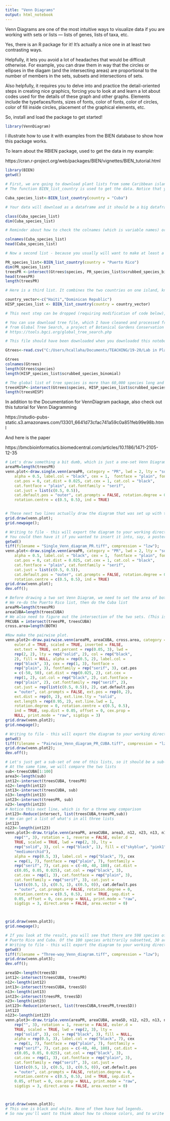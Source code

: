 ---
title: "Venn Diagrams"
output: html_notebook
---


Venn Diagrams are one of the most intuitive ways to visualize data if you are working with sets or lists --- lists of genes, lists of taxa, etc. 

Yes, there is an R package for it! It's actually a nice one in at least two contrasting ways. 

Helpfully, it lets you avoid a lot of headaches that would be difficult otherwise. For example, you can draw them in way that the circles or ellipses in the diagam (and the intersecting areas) are proportional to the number of members in the sets, subsets and intersections of sets. 

Also helpfully, it requires you to delve into and practice the detail-oriented steps in creating nice graphics, forcing you to look at and learn a lot about codes used for the details of these graph and other graphs. Elements include the typefaces/fonts, sizes of fonts, color of fonts, color of circles, color of fill inside circles, placement of the graphical elements, etc. 

So, install and load the package to get started!


```{r}
library(VennDiagram)
```

I illustrate how to use it with examples from the BIEN database to show how this package works. 

To learn about the RBIEN package, used to get the data in my example: 

https://cran.r-project.org/web/packages/BIEN/vignettes/BIEN_tutorial.html


```{r}
library(BIEN)
getwd()

# First, we are going to download plant lists from some Caribbean islands. 
# The function BIEN_list_country is used to get the data. Notice that you need to set the country and put it in quotation marks. Country is a character variable in the BIEN on-line database. 

Cuba_species_list<-BIEN_list_country(country = "Cuba")

# Your data will download as a dataframe and it should be a big dataframe

class(Cuba_species_list)
dim(Cuba_species_list)

# Reminder about how to check the colnames (which is variable names) or to get the first six rows:

colnames(Cuba_species_list)
head(Cuba_species_list)
```



```{r}
# Now a second list - because you usually will want to make at least a two-circle Venn Diagram 

PR_species_list<-BIEN_list_country(country = "Puerto Rico")
dim(PR_species_list)
treesPR <-intersect(Gtrees$species, PR_species_list$scrubbed_species_binomial)
head(treesPR)
length(treesPR)
```



```{r}
# Here is a third list. It combines the two countries on one island, known by its Spanish name Hispaniola or by its indigenous Taino name Haiti (which is confusing now because of two countries sharing this one one island).

country_vector<-c("Haiti","Dominican Republic")
HISP_species_list <- BIEN_list_country(country = country_vector)
```


```{r}
# This next step can be dropped (requiring modification of code below), but it's an interesting way to think about how to confine the analysis to just the trees rather than all the plants. 

# You can use download tree file, which I have cleaned and processed from what was originally downloaded
# from Global Tree Search, a project of Botanical Gardens Conservation International
# https://tools.bgci.org/global_tree_search.php

# This file should have been downloaded when you downloaded this notebook from the GitHub repository

Gtrees<-read.csv("C:/Users/hcallaha/Documents/TEACHING/19-20/Lab in Plant Diversity/R Notebooks/trees60089.csv")

Gtrees
colnames(Gtrees)
length(Gtrees$species)
length(HISP_species_list$scrubbed_species_binomial)
```

```{r}
# The global list of tree species is more than 60,000 species long and the list for You can see that there are over # Now lets get the intersection of the global list of plants and just the trees
treesHISP<-intersect(Gtrees$species, HISP_species_list$scrubbed_species_binomial)
length(treesHISP)
```


In addition to the Documentation for VennDiagram package, also check out this tutorial for Venn Diagramming

https://rstudio-pubs-static.s3.amazonaws.com/13301_6641d73cfac741a59c0a851feb99e98b.html

And here is the paper 

https://bmcbioinformatics.biomedcentral.com/articles/10.1186/1471-2105-12-35



```{r}
# Let's draw something a bit dumb, which is just a one-set Venn Diagram, just for Puerto Rico
areaPR=length(treesPR)
venn.plot<-draw.single.venn(areaPR, category = "PR", lwd = 2, lty = "solid", col = "black", fill = "green",
	alpha = 0.5, label.col = "black", cex = 1, 	fontface = "plain", fontfamily = "serif",
	cat.pos = 0, cat.dist = 0.025, cat.cex = 1, cat.col = "black",
	cat.fontface = "plain", cat.fontfamily = "serif",
	cat.just = list(c(0.5, 0.5)),
	cat.default.pos = "outer", cat.prompts = FALSE, rotation.degree = 0,
	rotation.centre = c(0.5, 0.5), ind = TRUE)


# These next two lines actually draw the diagram that was set up with the lines of code in 107-114
grid.draw(venn.plot);
grid.newpage();
```

```{r}
# Writing to file - this will export the diagram to your working directory
# You could then have it if you wanted to insert it into, say, a poster. 
getwd()
tiff(filename = "Single_Venn_diagram_PR.tiff", compression = "lzw");
venn.plot<-draw.single.venn(areaPR, category = "PR", lwd = 2, lty = "solid", col = "black", fill = "green",
	alpha = 0.5, label.col = "black", cex = 1, 	fontface = "plain", fontfamily = "serif",
	cat.pos = 0, cat.dist = 0.025, cat.cex = 1, cat.col = "black",
	cat.fontface = "plain", cat.fontfamily = "serif",
	cat.just = list(c(0.5, 0.5)),
	cat.default.pos = "outer", cat.prompts = FALSE, rotation.degree = 0,
	rotation.centre = c(0.5, 0.5), ind = TRUE)
grid.draw(venn.plot);
dev.off();
```


```{r}
# Before drawing a two set Venn Diagram, we need to set the area of both circles 
# We re-do the Puerto Rico list, then do the Cuba list
areaPR=length(treesPR)
areaCUBA=length(treesCUBA)
# We also need to figure out the intersection of the two sets. (This is the species on both lists.)
PRCUBA = intersect(treesPR, treesCUBA)
cross.area=length(BOTH)
```




```{r}
#Now make the pairwise plot. 
venn.plot2<-draw.pairwise.venn(areaPR, areaCUBA, cross.area, category = rep("", 2),
    euler.d = TRUE, scaled = TRUE, inverted = FALSE,
    ext.text = TRUE, ext.percent = rep(0.05, 3), lwd =
    rep(2, 2), lty = rep("solid", 2), col = rep("black",
    2), fill = NULL, alpha = rep(0.5, 2), label.col =
    rep("black", 3), cex = rep(1, 3), fontface =
    rep("plain", 3), fontfamily = rep("serif", 3), cat.pos
    = c(-50, 50), cat.dist = rep(0.025, 2), cat.cex =
    rep(1, 2), cat.col = rep("black", 2), cat.fontface =
    rep("plain", 2), cat.fontfamily = rep("serif", 2),
    cat.just = rep(list(c(0.5, 0.5)), 2), cat.default.pos
    = "outer", cat.prompts = FALSE, ext.pos = rep(0, 2),
    ext.dist = rep(0, 2), ext.line.lty = "solid",
    ext.length = rep(0.95, 2), ext.line.lwd = 1,
    rotation.degree = 0, rotation.centre = c(0.5, 0.5),
    ind = TRUE, sep.dist = 0.05, offset = 0, cex.prop =
    NULL, print.mode = "raw", sigdigs = 3)
grid.draw(venn.plot2);
grid.newpage();
```

```{r}
# Writing to file - this will export the diagram to your working directory
getwd()
tiff(filename = "Pairwise_Venn_diagram_PR_CUBA.tiff", compression = "lzw");
grid.draw(venn.plot2);
dev.off();
```


```{r}
# Let's just get a sub-set of one of this lists, so it should be a sub-set of the larger list
# At the same time, we will compare the two lists
sub<-treesCUBA[1:100]
area3<-length(sub)
int12<-intersect(treesCUBA, treesPR)
n12<-length(int12)
int13<-intersect(treesCUBA, sub)
n13<-length(int13)
int23<-intersect(treesPR, sub)
n23<-length(int23)
# Notice this next line, which is for a three way comparison
int123<-Reduce(intersect, list(treesCUBA,treesPR,sub))
# We can get a list of what's in all three lists
int123
n123<-length(int123)
venn.plot3<-draw.triple.venn(areaPR, areaCUBA, area3, n12, n23, n13, n123, category =
    rep("", 3), rotation = 1, reverse = FALSE, euler.d =
    TRUE, scaled = TRUE, lwd = rep(2, 3), lty =
    rep("solid", 3), col = rep("black", 1), fill = c("skyblue", "pink1", 
    "mediumorchid"), 
    alpha = rep(0.5, 3), label.col = rep("black", 7), cex
    = rep(1, 7), fontface = rep("plain", 7), fontfamily =
    rep("serif", 7), cat.pos = c(-40, 40, 180), cat.dist =
    c(0.05, 0.05, 0.025), cat.col = rep("black", 3),
    cat.cex = rep(1, 3), cat.fontface = rep("plain", 3),
    cat.fontfamily = rep("serif", 3), cat.just =
    list(c(0.5, 1), c(0.5, 1), c(0.5, 0)), cat.default.pos
    = "outer", cat.prompts = FALSE, rotation.degree = 0,
    rotation.centre = c(0.5, 0.5), ind = TRUE, sep.dist =
    0.05, offset = 0, cex.prop = NULL, print.mode = "raw",
    sigdigs = 3, direct.area = FALSE, area.vector = 0)



grid.draw(venn.plot3);
grid.newpage();

```



```{r}
# If you look at the result, you will see that there are 598 species of tree shared between 
# Puerto Rico and Cuba. Of the 100 species arbitrarily subsetted, 30 are shared
# Writing to file - this will export the diagram to your working directory
getwd()
tiff(filename = "Three-way_Venn_diagram.tiff", compression = "lzw");
grid.draw(venn.plot3);
dev.off();
```


```{r}
areaSD<-length(treesSD)
int12<-intersect(treesCUBA, treesPR)
n12<-length(int12)
int13<-intersect(treesCUBA, treesSD)
n13<-length(int13)
int23<-intersect(treesPR, treesSD)
n23<-length(int23)
int123<-Reduce(intersect, list(treesCUBA,treesPR,treesSD))
int123
n123<-length(int123)
venn.plot3<-draw.triple.venn(areaPR, areaCUBA, areaSD, n12, n23, n13, n123, category =
    rep("", 3), rotation = 1, reverse = FALSE, euler.d =
    TRUE, scaled = TRUE, lwd = rep(2, 3), lty =
    rep("solid", 3), col = rep("black", 3), fill = NULL,
    alpha = rep(0.5, 3), label.col = rep("black", 7), cex
    = rep(1, 7), fontface = rep("plain", 7), fontfamily =
    rep("serif", 7), cat.pos = c(-40, 40, 180), cat.dist =
    c(0.05, 0.05, 0.025), cat.col = rep("black", 3),
    cat.cex = rep(1, 3), cat.fontface = rep("plain", 3),
    cat.fontfamily = rep("serif", 3), cat.just =
    list(c(0.5, 1), c(0.5, 1), c(0.5, 0)), cat.default.pos
    = "outer", cat.prompts = FALSE, rotation.degree = 0,
    rotation.centre = c(0.5, 0.5), ind = TRUE, sep.dist =
    0.05, offset = 0, cex.prop = NULL, print.mode = "raw",
    sigdigs = 3, direct.area = FALSE, area.vector = 0)



grid.draw(venn.plot3);
# This one is black and white. None of them have had legends. 
# So now you'll want to think about how to choose colors, and to write captions and add legends. 

```


